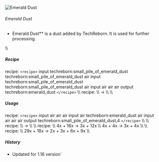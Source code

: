 ![Emerald Dust](/mods/techreborn/emerald_dust.png)

###### Emerald Dust

- Emerald Dust** is a dust added by TechReborn. It is used for
        further processing.

\\\\

##### Recipe

<Mcitem id="minecraft:crafting_table"/> recipe:
`<recipe>` input techreborn:small_pile_of_emerald_dust
techreborn:small_pile_of_emerald_dust air input
techreborn:small_pile_of_emerald_dust
techreborn:small_pile_of_emerald_dust air input air air air output
techreborn:emerald_dust `</recipe>` \\\\
<Mcitem id="techreborn:grinder"/> recipe: \\\\
<Mcitem id="minecraft:emerald"/> -\>
<Mcitem id="techreborn:emerald_dust"/> \\\\ \\\\

##### Usage

<Mcitem id="minecraft:crafting_table"/> recipe:
`<recipe>` input air air air input air techreborn:emerald_dust
air input air air air output techreborn:small_pile_of_emerald_dust,4
`</recipe>` \\\\ \\\\
<Mcitem id="techreborn:compressor"/> recipe: \\\\
<Mcitem id="techreborn:emerald_dust"/> -\>
<Mcitem id="techreborn:emerald_plate"/> \\\\ \\\\
<Mcitem id="techreborn:implosion_compressor"/>
recipe: \\\\
4x<Mcitem id="techreborn:emerald_dust"/> +
16x<Mcitem id="minecraft:TNT"/> -\>
3x<Mcitem id="minecraft:emerald"/> +
12x<Mcitem id="techreborn:dark_ashes"/> \\\\
4x<Mcitem id="techreborn:emerald_dust"/> +
4x<Mcitem id="minecraft:end_crystal"/> -\>
3x<Mcitem id="minecraft:emerald"/> +
4x<Mcitem id="techreborn:ender_eye_small_dust"/>
\\\\ \\\\
<Mcitem id="techreborn:industrial_electrolyzer"/>
recipe: \\\\
29x<Mcitem id="techreborn:emerald_dust"/> +
18x<Mcitem id="techreborn:empty_cell"/> -\>
2x<Mcitem id="techreborn:aluminium_dust"/> +
3x<Mcitem id="techreborn:beryllium_cell"/> +
6x<Mcitem id="techreborn:silicon_cell"/> +
9x<Mcitem id="techreborn:compressed_air_cell"/> \\\\

##### History

* Updated for 1.16 version`
